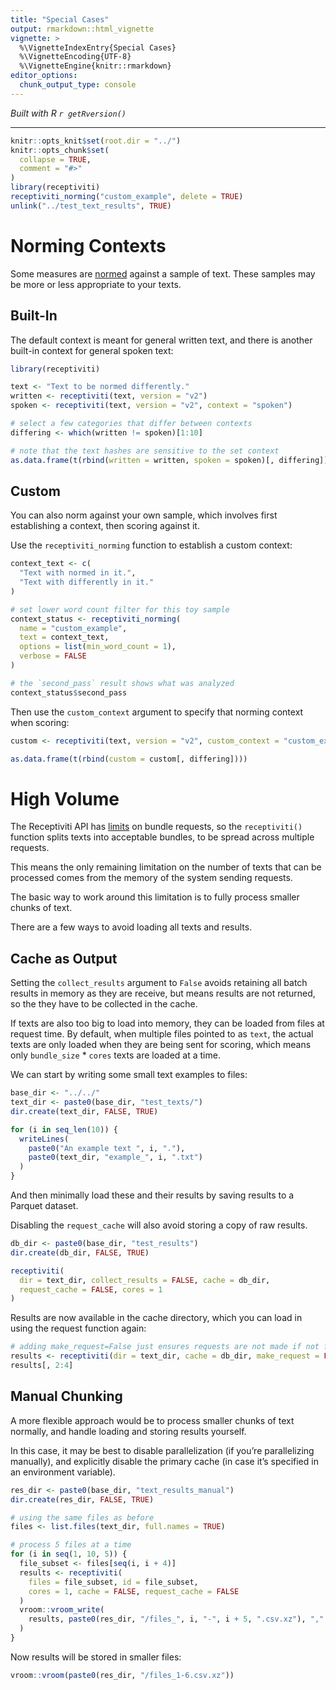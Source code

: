 ```yaml
---
title: "Special Cases"
output: rmarkdown::html_vignette
vignette: >
  %\VignetteIndexEntry{Special Cases}
  %\VignetteEncoding{UTF-8}
  %\VignetteEngine{knitr::rmarkdown}
editor_options: 
  chunk_output_type: console
---
```


*Built with R 
`r getRversion()`*

***

```r
knitr::opts_knit$set(root.dir = "../")
knitr::opts_chunk$set(
  collapse = TRUE,
  comment = "#>"
)
library(receptiviti)
receptiviti_norming("custom_example", delete = TRUE)
unlink("../test_text_results", TRUE)
```

# Norming Contexts

Some measures are <a href="https://docs.receptiviti.com/the-receptiviti-api/normed-vs-dictionary-counted-measures" rel="noreferrer" target="_blank">normed</a> against a sample of text.
These samples may be more or less appropriate to your texts.

## Built-In

The default context is meant for general written text, and there is another built-in context for general spoken text:
```r
library(receptiviti)

text <- "Text to be normed differently."
written <- receptiviti(text, version = "v2")
spoken <- receptiviti(text, version = "v2", context = "spoken")

# select a few categories that differ between contexts
differing <- which(written != spoken)[1:10]

# note that the text hashes are sensitive to the set context
as.data.frame(t(rbind(written = written, spoken = spoken)[, differing]))
```

## Custom

You can also norm against your own sample, which involves first establishing a context,
then scoring against it.

Use the `receptiviti_norming` function to establish a custom context:
```r
context_text <- c(
  "Text with normed in it.",
  "Text with differently in it."
)

# set lower word count filter for this toy sample
context_status <- receptiviti_norming(
  name = "custom_example",
  text = context_text,
  options = list(min_word_count = 1),
  verbose = FALSE
)

# the `second_pass` result shows what was analyzed
context_status$second_pass
```

Then use the `custom_context` argument to specify that norming context when scoring:
```r
custom <- receptiviti(text, version = "v2", custom_context = "custom_example")

as.data.frame(t(rbind(custom = custom[, differing])))
```

# High Volume

The Receptiviti API has <a href="https://docs.receptiviti.com/api-reference/framework-bulk" rel="noreferrer" target="_blank">limits</a>
on bundle requests, so the `receptiviti()` function splits texts into acceptable bundles, to be spread across multiple requests.

This means the only remaining limitation on the number of texts that can be processed comes
from the memory of the system sending requests.

The basic way to work around this limitation is to fully process smaller chunks of text.

There are a few ways to avoid loading all texts and results.

## Cache as Output

Setting the `collect_results` argument to `False` avoids retaining all batch results in memory as they are receive, but means
results are not returned, so the they have to be collected in the cache.

If texts are also too big to load into memory, they can be loaded from files at request time.
By default, when multiple files pointed to as `text`, the actual texts are only loaded when they are being sent for scoring,
which means only `bundle_size` \* `cores` texts are loaded at a time.

We can start by writing some small text examples to files:

```r
base_dir <- "../../"
text_dir <- paste0(base_dir, "test_texts/")
dir.create(text_dir, FALSE, TRUE)

for (i in seq_len(10)) {
  writeLines(
    paste0("An example text ", i, "."),
    paste0(text_dir, "example_", i, ".txt")
  )
}
```

And then minimally load these and their results by saving results to a Parquet dataset.

Disabling the `request_cache` will also avoid storing a copy of raw results.

```r
db_dir <- paste0(base_dir, "test_results")
dir.create(db_dir, FALSE, TRUE)

receptiviti(
  dir = text_dir, collect_results = FALSE, cache = db_dir,
  request_cache = FALSE, cores = 1
)
```

Results are now available in the cache directory, which you can load in using the request function again:

```r
# adding make_request=False just ensures requests are not made if not found
results <- receptiviti(dir = text_dir, cache = db_dir, make_request = FALSE)
results[, 2:4]
```

## Manual Chunking

A more flexible approach would be to process smaller chunks of text normally, and handle loading and storing results yourself.

In this case, it may be best to disable parallelization (if you're parallelizing manually),
and explicitly disable the primary cache (in case it's specified in an environment variable).

```r
res_dir <- paste0(base_dir, "text_results_manual")
dir.create(res_dir, FALSE, TRUE)

# using the same files as before
files <- list.files(text_dir, full.names = TRUE)

# process 5 files at a time
for (i in seq(1, 10, 5)) {
  file_subset <- files[seq(i, i + 4)]
  results <- receptiviti(
    files = file_subset, id = file_subset,
    cores = 1, cache = FALSE, request_cache = FALSE
  )
  vroom::vroom_write(
    results, paste0(res_dir, "/files_", i, "-", i + 5, ".csv.xz"), ","
  )
}
```

Now results will be stored in smaller files:

```r
vroom::vroom(paste0(res_dir, "/files_1-6.csv.xz"))
```
